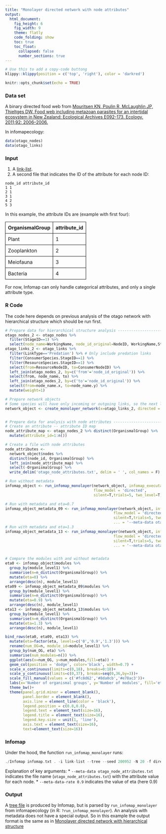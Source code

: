 ```yaml
---
title: "Monolayer directed network with node attributes"
output:
  html_document: 
    fig_height: 6
    fig_width: 9
    theme: flatly
    code_folding: show
    toc: true
    toc_float:
      collapsed: false
      number_sections: true
---
```


```r
# Use this to add a copy-code buttong
klippy::klippy(position = c('top', 'right'), color = 'darkred')
```

```r
knitr::opts_chunk$set(echo = TRUE)
```

### Data set
A binary directed food web from [Mouritsen KN, Poulin R, McLaughlin JP, Thieltges DW. Food web including metazoan parasites for an intertidal ecosystem in New Zealand: Ecological Archives E092-173. Ecology. 2011;92: 2006–2006.](https://esajournals-onlinelibrary-wiley-com.ezproxy.bgu.ac.il/doi/abs/10.1890/11-0371.1)

In infomapecology:
```r
data(otago_nodes)
data(otago_links)
```

### Input
1. A [link-list](https://www.mapequation.org/infomap/#InputLinkList).
2. A second file that indicates the ID of the attribute for each node ID:

```
node_id attribute_id
1 1
2 1
3 1
4 2
5 3
```

In this example, the attribute IDs are (example with first four):

<table style="border-collapse: collapse; width: 100%;">
  <tr>
    <th style="border: 1px solid #000; padding: 8px; text-align: left;">OrganismalGroup</th>
    <th style="border: 1px solid #000; padding: 8px; text-align: left;">attribute_id</th>
  </tr>
  <tr>
    <td style="border: 1px solid #000; padding: 8px; text-align: left;">Plant</td>
    <td style="border: 1px solid #000; padding: 8px; text-align: left;">1</td>
  </tr>
  <tr>
    <td style="border: 1px solid #000; padding: 8px; text-align: left;">Zooplankton</td>
    <td style="border: 1px solid #000; padding: 8px; text-align: left;">2</td>
  </tr>
  <tr>
    <td style="border: 1px solid #000; padding: 8px; text-align: left;">Meiofauna</td>
    <td style="border: 1px solid #000; padding: 8px; text-align: left;">3</td>
  </tr>
  <tr>
    <td style="border: 1px solid #000; padding: 8px; text-align: left;">Bacteria</td>
    <td style="border: 1px solid #000; padding: 8px; text-align: left;">4</td>
  </tr>
</table>


For now, Infomap can only handle categorical attributes, and only a single attribute type.

### R Code
The code here depends on previous analysis of the otago network with hierarchical structure which should be run first.
```r
# Prepare data for hierarchical structure analysis -------------------------------
otago_nodes_2 <- otago_nodes %>%
  filter(StageID==1) %>%
  select(node_name=WorkingName, node_id_original=NodeID, WorkingName,StageID, everything())
otago_links_2 <- otago_links %>%
  filter(LinkType=='Predation') %>% # Only include predation links
  filter(ConsumerSpecies.StageID==1) %>%
  filter(ResourceSpecies.StageID==1) %>%
  select(from=ResourceNodeID, to=ConsumerNodeID) %>%
  left_join(otago_nodes_2, by=c('from'='node_id_original')) %>%
  select(from, node_name, to) %>%
  left_join(otago_nodes_2, by=c('to'='node_id_original')) %>%
  select(from=node_name.x, to=node_name.y) %>%
  mutate(weight=1)

# Prepare network objects
# Some species will have only incoming or outgoing links, so the next line will result in a warning
network_object <- create_monolayer_network(x=otago_links_2, directed = T, bipartite = F, node_metadata = otago_nodes_2)


# Prepare data for analysis with node attributes ---------------------------------
# Create an attribute -- attribute ID map
node_attribute_map <- otago_nodes_2 %>% distinct(OrganismalGroup) %>%
  mutate(attribute_id=1:n())

# Create a file with node attributes
node_attributes <-
  network_object$nodes %>%
  distinct(node_id, OrganismalGroup) %>%
  left_join(node_attribute_map) %>%
  select(-OrganismalGroup) %>%
  write_delim('otago_node_attributes.txt', delim = ' ', col_names = F)

# Run without metadata
infomap_object <- run_infomap_monolayer(network_object, infomap_executable='Infomap',
                                        flow_model = 'directed',
                                        silent=T,trials=5, two_level=T, seed=200952)

# Run with metadata and eta=0.7
infomap_object_metadata_09 <- run_infomap_monolayer(network_object, infomap_executable='Infomap',
                                                 flow_model = 'directed',
                                                 silent=T,trials=5, two_level=T, seed=200952,
                                                 ... = '--meta-data otago_node_attributes.txt --meta-data-rate 0.9')
# Run with metadata and eta=1.3
infomap_object_metadata_13 <- run_infomap_monolayer(network_object, infomap_executable='Infomap',
                                                 flow_model = 'directed',
                                                 silent=T,trials=5, two_level=T, seed=200952,
                                                 ... = '--meta-data otago_node_attributes.txt --meta-data-rate 1.3')


# Compare the modules with and without metadata
eta0 <- infomap_object$modules %>%
  group_by(module_level1) %>%
  summarise(n=n_distinct(OrganismalGroup)) %>%
  mutate(eta=0) %>%
  arrange(desc(n), module_level1)
eta09 <- infomap_object_metadata_09$modules %>%
  group_by(module_level1) %>%
  summarise(n=n_distinct(OrganismalGroup)) %>%
  mutate(eta=0.9) %>%
  arrange(desc(n), module_level1)
eta13 <- infomap_object_metadata_13$modules %>%
  group_by(module_level1) %>%
  summarise(n=n_distinct(OrganismalGroup)) %>%
  mutate(eta=1.3) %>%
  arrange(desc(n), module_level1)

bind_rows(eta0, eta09, eta13) %>% 
  mutate(eta=factor(eta, levels=c('0','0.9','1.3'))) %>% 
  rename(num_OG=n, module_id=module_level1) %>% 
  group_by(num_OG, eta) %>%
  summarise(num_modules=n()) %>%
  ggplot(aes(x=num_OG, y=num_modules,fill=eta)) +
  geom_col(position = 'dodge', color='black', width=0.7) +
  scale_x_continuous(limits=c(0,18), breaks=0:18)+
  scale_y_continuous(limits=c(0,37), breaks=seq(0,36,by=3))+
  scale_fill_manual(values = c('#fc8d62','#8da0cb','#e78ac3'))+
  labs(x='Number of organismal groups', y='Number of modules', fill='eta')+
  theme_bw()+
  theme(panel.grid.minor = element_blank(),
        panel.border = element_blank(),
        axis.line = element_line(color = 'black'),
        legend.position = c(0.8,0.8),
        legend.text = element_text(size=16),
        legend.title = element_text(size=16),
        legend.key.size = unit(1, 'line'),
        axis.text = element_text(size=16),
        text=element_text(size=16))
```

### Infomap
Under the hood, the function `run_infomap_monolayer` runs:
```C++
./Infomap infomap.txt . -i link-list --tree --seed 200952 -N 20 -f directed --silent --two-level --meta-data otago_node_attributes.txt --meta-data-rate 0.7
```

Explanation of key arguments:
* `--meta-data otago_node_attributes.txt` indicates the file name (`otago_node_attributes.txt`) with the attribute value for each node.
* `--meta-data-rate 0.9` indicates the value of eta (here 0.9)

### Output
A [tree file](https://www.mapequation.org/infomap/#OutputTree) is produced by Infomap, but is parsed by `run_infomap_monolayer` from infomapecology (in R: `?run_infomap_monolayer`). An analysis with metadata does not have a special output. So in this example the output format is the same as in [Monolayer directed network with hierarchical structure](docs/monolayer_heirarchical.md)
